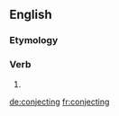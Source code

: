 ==English==

===Etymology===
{{suffix|coǌect|ing|lang=en}}

===Verb===
{{head|en|present participle}}

# {{present participle of|conject|lang=en}}

[[de:conjecting]]
[[fr:conjecting]]